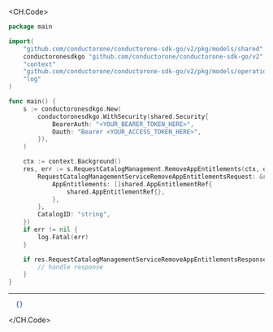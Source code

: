 
<CH.Code>
```go RemoveAppEntitlements.go
package main

import(
	"github.com/conductorone/conductorone-sdk-go/v2/pkg/models/shared"
	conductoronesdkgo "github.com/conductorone/conductorone-sdk-go/v2"
	"context"
	"github.com/conductorone/conductorone-sdk-go/v2/pkg/models/operations"
	"log"
)

func main() {
    s := conductoronesdkgo.New(
        conductoronesdkgo.WithSecurity(shared.Security{
            BearerAuth: "<YOUR_BEARER_TOKEN_HERE>",
            Oauth: "Bearer <YOUR_ACCESS_TOKEN_HERE>",
        }),
    )

    ctx := context.Background()
    res, err := s.RequestCatalogManagement.RemoveAppEntitlements(ctx, operations.C1APIRequestcatalogV1RequestCatalogManagementServiceRemoveAppEntitlementsRequest{
        RequestCatalogManagementServiceRemoveAppEntitlementsRequest: &shared.RequestCatalogManagementServiceRemoveAppEntitlementsRequest{
            AppEntitlements: []shared.AppEntitlementRef{
                shared.AppEntitlementRef{},
            },
        },
        CatalogID: "string",
    })
    if err != nil {
        log.Fatal(err)
    }

    if res.RequestCatalogManagementServiceRemoveAppEntitlementsResponse != nil {
        // handle response
    }
}
```
---

```json Example Response
  {}
```
</CH.Code>
